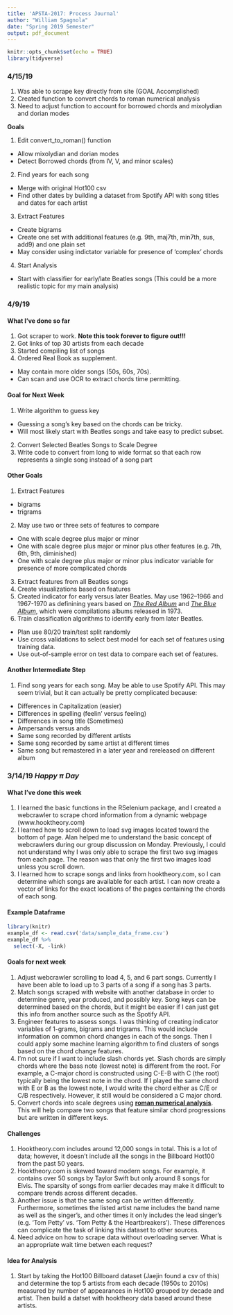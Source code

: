 ```yaml
---
title: 'APSTA-2017: Process Journal'
author: "William Spagnola"
date: "Spring 2019 Semester"
output: pdf_document
---
```


```r
knitr::opts_chunk$set(echo = TRUE)
library(tidyverse)
```

### 4/15/19
1) Was able to scrape key directly from site (GOAL Accomplished)
2) Created function to convert chords to roman numerical analysis
3) Need to adjust function to account for borrowed chords and mixolydian and dorian modes

**Goals**

1) Edit convert_to_roman() function
* Allow mixolydian and dorian modes
* Detect Borrowed chords (from IV, V, and minor scales)
2) Find years for each song
* Merge with original Hot100 csv
* Find other dates by building a dataset from Spotify API with song titles and dates for each artist
3) Extract Features
* Create bigrams
* Create one set with additional features (e.g. 9th, maj7th, min7th, sus, add9) and one plain set
* May consider using indictator variable for presence of 'complex' chords
4) Start Analysis
* Start with classifier for early/late Beatles songs (This could be a more realistic topic for my main analysis)

### 4/9/19

#### What I've done so far
1) Got scraper to work.  **Note this took forever to figure out!!!**
2) Got links of top 30 artists from each decade
3) Started compiling list of songs
4) Ordered Real Book as supplement.
* May contain more older songs (50s, 60s, 70s).
* Can scan and use OCR to extract chords time permitting.

#### Goal for Next Week
1) Write algorithm to guess key
* Guessing a song's key based on the chords can be tricky.
* Will most likely start with Beatles songs and take easy to predict subset.
2) Convert Selected Beatles Songs to Scale Degree
3) Write code to convert from long to wide format so that each row represents a single song instead of a song part

#### Other Goals
1) Extract Features
* bigrams
* trigrams
2) May use two or three sets of features to compare
* One with scale degree plus major or minor
* One with scale degree plus major or minor plus other features (e.g. 7th, 6th, 9th, diminished)
* One with scale degree plus major or minor plus indicator variable for presence of more complicated chords
3) Extract features from all Beatles songs
4) Create visualizations based on features
5) Created indicator for early versus later Beatles.  May use 1962–1966 and 1967-1970 as definining years based on [*The Red Album*](https://en.wikipedia.org/wiki/1962%E2%80%931966) and [*The Blue Album*](https://en.wikipedia.org/wiki/1967%E2%80%931970), which were compilations albums released in 1973. 
6) Train classification algorithms to identify early from later Beatles.
* Plan use 80/20 train/test split randomly 
* Use cross validations to select best model for each set of features using training data. 
* Use out-of-sample error on test data to compare each set of features. 

#### Another Intermediate Step
1) Find song years for each song.  May be able to use Spotify API.  This may seem trivial, but it can actually be pretty complicated because:
* Differences in Capitalization (easier)
* Differences in spelling (feelin' versus feeling)
* Differences in song title (Sometimes)
* Ampersands versus ands
* Same song recorded by different artists
* Same song recorded by same artist at different times
* Same song but remastered in a later year and rereleased on different album


### 3/14/19 *Happy $\pi$ Day*

#### What I've done this week
1) I learned the basic functions in the RSelenium package, and I created a webcrawler to scrape chord information from a dynamic webpage (www.hooktheory.com)
2) I learned how to scroll down to load svg images located toward the bottom of page.  Alan helped me to understand the basic concept of webcrawlers during our group discussion on Monday.  Previously, I could not understand why I was only able to scrape the first two svg images from each page.  The reason was that only the first two images load unless you scroll down. 
3) I learned how to scrape songs and links from hooktheory.com, so I can determine which songs are available for each artist.  I can now create a vector of links for the exact locations of the pages containing the chords of each song.

#### Example Dataframe
```r
library(knitr)
example_df <- read.csv('data/sample_data_frame.csv')
example_df %>% 
  select(-X, -link) 
```

#### Goals for next week
1) Adjust webcrawler scrolling to load 4, 5, and 6 part songs.  Currently I have been able to load up to 3 parts of a song if a song has 3 parts. 
2) Match songs scraped with website with another database in order to determine genre, year produced, and possibly key. Song keys can be determined based on the chords, but it might be easier if I can just get this info from another source such as the Spotify API. 
3) Engineer features to assess songs.  I was thinking of creating indicator variables of 1-grams, bigrams and trigrams.  This would include information on common chord changes in each of the songs.  Then I could apply some machine learning algorithm to find clusters of songs based on the chord change features.  
4) I'm not sure if I want to include slash chords yet.  Slash chords are simply chords where the bass note (lowest note) is different from the root.  For example, a C-major chord is constructed using C-E-B with C (the root) typically being the lowest note in the chord.  If I played the same chord with E or B as the lowest note, I would write the chord either as C/E or C/B respectively.  However, it still would be considered a C major chord.
5) Convert chords into scale degrees using  **[roman numerical analysis](https://en.wikipedia.org/wiki/Roman_numeral_analysis)**.  This will help compare two songs that feature similar chord progressions but are written in different keys. 

#### Challenges
1) Hooktheory.com includes around 12,000 songs in total.  This is a lot of data; however, it doesn't include all the songs in the Billboard Hot100 from the past 50 years.
2) Hooktheory.com is skewed toward modern songs.  For example, it contains over 50 songs by Taylor Swift but only around 8 songs for Elvis.  The sparsity of songs from earlier decades may make it difficult to compare trends across different decades.  
3) Another issue is that the same song can be written differently.  Furthermore, sometimes the listed artist name includes the band name as well as the singer's, and other times it only includes the lead singer's (e.g. 'Tom Petty' vs. 'Tom Petty & the Heartbreakers').  These differences can complicate the task of linking this dataset to other sources.  
4) Need advice on how to scrape data without overloading server.  What is an appropriate wait time betwen each request?

#### Idea for Analysis
1) Start by taking the Hot100 Billboard dataset (Jaejin found a csv of this) and determine the top 5 artists from each decade (1950s to 2010s) measured by number of appearances in Hot100 grouped by decade and artist.  Then build a datset with hooktheory data based around these artists. 

